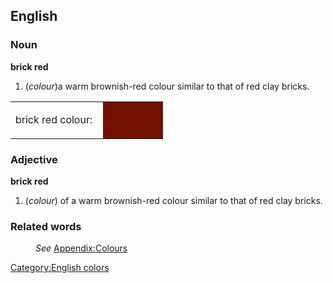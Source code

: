 ==English==
[[Category:English colors]]

===Noun===
'''brick red'''
#(''colour'')a warm brownish-red colour similar to that of red clay bricks.
<table><tr><td>brick red colour: &nbsp;</td>
<td bgcolor="#731000" width="80">&nbsp; </td></tr></table>

===Adjective===
'''brick red'''
#(''colour'') of a warm brownish-red colour similar to that of red clay bricks.

===Related words===
:''See'' [[Wiktionary_Appendix:Colours|Appendix:Colours]]